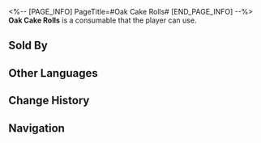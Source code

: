 <%-- [PAGE_INFO]
PageTitle=#Oak Cake Rolls#
[END_PAGE_INFO] --%>
{{Consumable Infobox
|id          = 408612
|image       = Item Oak Cake Rolls.png{{subst:void|<!--$UPLOAD:<<SpriteOutput/ItemFigures/408612.png>-<Item Oak Cake Rolls.png>-<Consumable Icons>>-->}}
|type        = Attack Consumables
|rarity      = 3
|effect      = Upon use, increases all allies' Break Effect by 45% for the next battle.
|description = Legend has it that poor inhabitants of border planets would add wood chips to their bread to satiate their hunger. Over time, this practice evolved into a peculiar tradition among aristocrats, symbolizing a "reverence" for the humble past.<br />This product features a variety of botanical additives, closely resembling an oak branch in terms of both appearance and composition, and only the most ambitious and determined individuals can consume it.
|effectType  = 
|effectType2 = 
|effectType3 = 
|recipe      = 
|source1     = [[Clock Diner]]
|source2     = 
|source3     = 
}}
{{Description|''"Politicians from the Oak Family take pride in eating it without flinching, for they believe it to be a formidable feat."''}}
'''Oak Cake Rolls''' is a consumable that the player can use.

==Sold By==
{{Shop Availability}}

==Other Languages==
{{Other Languages
|en   = Oak Cake Rolls
|zhs  = 橡木蛋糕卷
|zht  = 橡木蛋糕捲
|ja   = オークロール
|ko   = 참나무 롤케이크
|es   = Pastel de roble
|fr   = Gâteau roulé Vieux-Chêne
|ru   = Дубовый рулет
|th   = Oak Cake Rolls
|vi   = Bông Lan Cuộn Gỗ Sồi
|de   = Eichen-Biskuitrollen
|id   = Oak Cake Rolls
|pt   = Rocamboles de Carvalho
}}

==Change History==
{{Change History|2.0}}

==Navigation==
{{Consumable Navbox}}